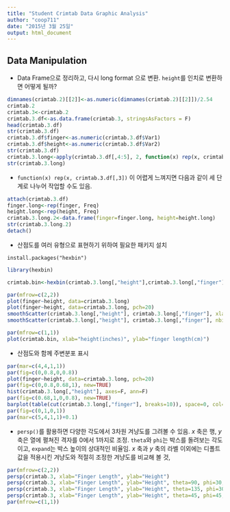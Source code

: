 ```yaml
---
title: "Student Crimtab Data Graphic Analysis"
author: "coop711"
date: "2015년 3월 25일"
output: html_document
---
```


Data Manipulation
-----------------

- Data Frame으로 정리하고, 다시 long format 으로 변환. `height`를 인치로 변환하면 어떻게 될까?

```r
dimnames(crimtab.2)[[2]]<-as.numeric(dimnames(crimtab.2)[[2]])/2.54
crimtab.2
crimtab.3<-crimtab.2
crimtab.3.df<-as.data.frame(crimtab.3, stringsAsFactors = F)
head(crimtab.3.df)
str(crimtab.3.df)
crimtab.3.df$finger<-as.numeric(crimtab.3.df$Var1)
crimtab.3.df$height<-as.numeric(crimtab.3.df$Var2)
str(crimtab.3.df)
crimtab.3.long<-apply(crimtab.3.df[,4:5], 2, function(x) rep(x, crimtab.3.df[,3]))
str(crimtab.3.long)
```

- `function(x) rep(x, crimtab.3.df[,3])` 이 어렵게 느껴지면 다음과 같이 세 단계로 나누어 작업할 수도 있음.

```r
attach(crimtab.3.df)
finger.long<-rep(finger, Freq)
height.long<-rep(height, Freq)
crimtab.3.long.2<-data.frame(finger=finger.long, height=height.long)
str(crimtab.3.long.2)
detach()
```

- 산점도를  여러 유형으로 표현하기 위하여 필요한 패키지 설치

```
install.packages("hexbin")
```

```r
library(hexbin)
```

```r
crimtab.bin<-hexbin(crimtab.3.long[,"height"],crimtab.3.long[,"finger"], xbins=50)
```


```r
par(mfrow=c(2,2))
plot(finger~height, data=crimtab.3.long)
plot(finger~height, data=crimtab.3.long, pch=20)
smoothScatter(crimtab.3.long[,"height"], crimtab.3.long[,"finger"], xlab="height", ylab="finger")
smoothScatter(crimtab.3.long[,"height"], crimtab.3.long[,"finger"], nbin=32, xlab="height", ylab="finger")
```

```r
par(mfrow=c(1,1))
plot(crimtab.bin, xlab="height(inches)", ylab="finger length(cm)")
```

- 산점도와 함께 주변분포 표시

```r
par(mar=c(4,4,1,1))
par(fig=c(0,0.8,0,0.8))
plot(finger~height, data=crimtab.3.long, pch=20)
par(fig=c(0,0.8,0.68,1), new=TRUE)
hist(crimtab.3.long[,"height"], axes=F, ann=F)
par(fig=c(0.68,1,0,0.8), new=TRUE)
barplot(table(cut(crimtab.3.long[,"finger"], breaks=10)), space=0, col="white", horiz=T, axes=F, axisnames=F)
par(fig=c(0,1,0,1))
par(mar=c(5,4,1,1)+0.1)
```

- `persp()`를 활용하면 다양한 각도에서 3차원 겨냥도를 그려볼 수 있음. $x$ 축은 행, $y$ 축은 열에 펼쳐진 격자를 0에서 1까지로 조정. `theta`와 `phi`는 박스를 돌려보는 각도이고, `expand`는 박스 높이의 상대적인 비율임. $x$ 축과 $y$ 축의 라벨 이외에는 디폴트값을 적용시킨 겨냥도와 적절히 조정한 겨냥도를 비교해 볼 것,

```r
par(mfrow=c(2,2))
persp(crimtab.3, xlab="Finger Length", ylab="Height")
persp(crimtab.3, xlab="Finger Length", ylab="Height", theta=90, phi=30, expand=0.5, scale=TRUE)
persp(crimtab.3, xlab="Finger Length", ylab="Height", theta=135, phi=30, expand=0.5, scale=TRUE)
persp(crimtab.3, xlab="Finger Length", ylab="Height", theta=45, phi=45, expand=0.5, scale=TRUE)
par(mfrow=c(1,1))
```

